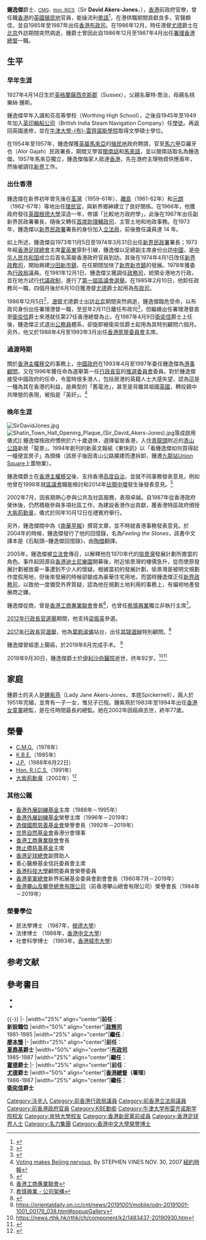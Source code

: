 {{noteTA
|G1=UK Places
}}
{{Infobox officeholder
| honorific-prefix = [[尊敬的#香港|The Honourable]]
| name = 鍾逸傑爵士<br />Sir David Akers-Jones
| honorific-suffix = [[大紫荊勳章|GBM]] [[英帝國爵級司令勳章|KBE]] [[聖米迦勒及聖喬治勳章|CMG]] [[太平紳士|JP]]
| image = File:SirDavidJones.jpg
| image_size = 200px
| caption = 鍾逸傑在2004年發行回憶錄，圖為英文版，由香港大學出版社出版
| office = 署理[[香港總督|香港總督]]
| term_start = 1986年12月5日
| term_end = 1987年4月9日
| predecessor = [[尤德|尤德爵士]]
| successor = [[衛奕信|衛奕信爵士]]
| office1 = [[英屬香港|英屬香港]]第4任[[香港特別行政區政務司司長|布政司]]
| term_start1 = 1985年6月10日
| term_end1 = 1987年2月11日
| governor_general1 = [[尤德|尤德爵士]]
| predecessor1 = [[夏鼎基|夏鼎基爵士]]
| successor1 = [[霍德|霍德爵士]]
| office2 = [[英屬香港|英屬香港]]第1任[[民政事務局局長_(香港)|政務司]]
| term_start2 = 1981年12月1日
| term_end2 = 1985年2月10日
| governor_general2 = [[麥理浩|麥理浩爵士]]<br>[[尤德|尤德爵士]]
| successor2 = [[廖本懷|廖本懷]]
| office3 = [[英屬香港|英屬香港]]第15任[[新界政務司|新界政務司]]
| term_start3 = 1974年4月1日
| term_end3 = 1981年11月30日
| governor_general3 = [[麥理浩|麥理浩爵士]]
| predecessor3 = [[黎敦義|黎敦義]]
| successor3 = 職位廢除，改為'''政務司'''
| birth_date = 1927年4月14日
| birth_place = {{UK}}[[英格蘭|英格蘭]][[沃辛|沃辛]]
| death_date = 2019年9月30日（92岁）
| death_place= {{HKG}}[[油尖旺區|油尖旺區]][[伊利沙伯醫院|伊利沙伯醫院]]
| occupation = [[公務員|公務員]]
| nationality = {{UK}}
| citizenship = {{HKG}}
| spouse = {{marriage|鍾紫燕|1951|2002|end=w}}
| website =
| footnotes = 
| education = [[肯特大學|肯特大學]]<br>[[牛津大學|牛津大學]]
}}
'''鍾逸傑'''爵士{{大紫荊}}{{KBE}}<span style="font-size:smaller;">，[[聖米迦勒及聖喬治勳章|CMG]]，[[皇家特許測量師學會|Hon. RICS]]</span>{{JP}}（Sir '''David Akers-Jones'''，{{bd|1927年|4月14日|2019年|9月30日|catIdx=Akers-Jones}}），[[香港|香港]]前政府官僚，曾任職[[香港|香港]]的[[英國|英國]][[英國殖民地|殖民地]]官員，能操流利[[粵語|粵語]]<ref>{{cite web|website=YouTube|url=https://www.youtube.com/watch?v=2ch5EBaDZdo|title=Hong Kong Sea Cadet Corps Annual Parade at HMS Tamar 80s (Part 1)
}}</ref>，在港供職期間貢獻良多，官聲頗佳，並自1985年至1987年出任[[香港布政司|香港布政司]]。在1986年12月，時任港督[[尤德|尤德]]爵士在[[北京|北京]]外訪期間突然病逝，鍾爵士曾因此自1986年12月至1987年4月出任[[署理|署理]][[香港總督|香港總督]]一職。

==生平==
===早年生涯===
1927年4月14日生於[[英格蘭|英格蘭]][[薩西克斯郡|薩西克斯郡]]（Sussex），父親名華特·喬治，母親名桃樂絲·鍾斯。

鍾逸傑早年入讀和芬高等學校（Worthing High School），之後自1945年至1949年加入[[英印輪船公司|英印輪船公司]]（British India Steam Navigation Company）任[[學徒|學徒]]。再返回英國進修，並在[[牛津大學|牛津大學]][[牛津大學布雷齊諾斯學院|-{布}-雷齊諾斯學院]]取得文學碩士學位。

在1954年至1957年，鍾逸傑獲[[英屬馬來亞|英屬馬來亞]]的[[殖民地|殖民地]]政府聘請，官至[[馬六甲|馬六甲]]亞羅牙也（Alor Gajah）民政署長，期間又學習[[閩南話|閩南話]]和[[馬來語|馬來語]]，並以閩南話取名為鍾逸傑。1957年馬來亞獨立，鍾逸傑偕家人抵達[[香港|香港]]，先在港府主理物資供應兩年，然後被調往[[新界|新界]]工作。

===出仕香港===
鍾逸傑在新界初年曾先後在[[荃灣|荃灣]]（1959-61年）、[[離島區|離島]]（1961-62年）和[[元朗|元朗]]（1962-67年）等地出任[[理民官|理民官]]，與新界鄉紳建立了良好關係。在1966年，他獲政府發往[[英國|英國]][[根德大學|根德大學]]深造一年，修讀「比較地方政府學」，此後在1967年出任副新界民政署署長，隨後又轉任[[輔政司|首席助理輔政司]]，主管土地和地政事務。在1973年，鍾逸傑以[[新界民政署|新界民政署]]署長的身份加入[[香港立法局|立法局]]，前後擔任議員達 14 年。

如上所述，鍾逸傑自1973年11月5日至1974年3月31日出任[[新界民政署|新界民政署]]署長；1973年經[[香港足球總會|香港足球總會]]主席[[霍英東|霍英東]]穿針引線，鍾逸傑以足總副主席身份出訪[[中國|中國]]，是[[中华人民共和国|中华人民共和国]]成立后首名英屬香港政府官員到訪。其後在1974年4月1日改任[[新界政務司|新界政務司]]，開始興建[[沙田新市鎮|沙田新市鎮]]，在任期間加快了[[新界|新界]][[香港新市鎮|新市鎮]]的發展。1978年獲委為[[行政局|行政局]]議員。在1981年12月1日，鍾逸傑又獲調任[[政務司|政務司]]，統領全港地方行政，並在地方試行[[代議政制|代議政制]]，進行了[[1982年香港區議會選舉|第一屆區議會選舉]]。在1985年2月10日，他卸任政務司一職，四個月後於6月10日獲港督[[尤德|尤德]]爵士起用為[[香港布政司|布政司]]。

1986年12月5日<ref>{{cite journal |title=GN.(E) 132 of 1986 |journal=香港政府憲報 (號外) |date=1986年12月}}</ref>，[[香港總督|港督]]尤德爵士出訪[[北京|北京]]期間突然病逝，鍾逸傑臨危受命，以布政司身份出任署理港督一職，至翌年2月11日離任布政司<ref>{{cite journal |title=G.N. 440 of 1987 |journal=香港政府憲報 |date=1987-02-13 |page=p.667}}</ref>，但繼續出任署理港督直至[[衛奕信|衛奕信]]爵士來港就任第27任香港總督為止。在1987年4月9日[[衛奕信|衛奕信]]爵士上任後，鍾逸傑正式退出[[香港公務員|公務員]]體系，卻旋即被衛奕信爵士起用為其特別顧問六個月。另外，他又於1988年4月至1993年3月出任[[香港房屋委員會|香港房屋委員會]]主席。

===過渡時期===
關於[[香港主權移交|香港主權移交]]的事務上，[[中华人民共和国国务院|中國政府]]在1993年4月至1997年委任鍾逸傑為[[港事顧問|港事顧問]]，又在1996年獲任命為選舉第一任[[香港特別行政區行政長官|行政長官]]的[[香港特別行政區第一屆政府推選委員會|推選委員會]]委員。對於鍾逸傑接受中國政府的任命，令當時很多港人，包括居港的英籍人士大感失望，認為這是一種為其在香港的利益，是典型的「舊電池」，甚至是背離其祖國[[英國|英國]]，轉投親中共陣營的表現，被指是「英奸」。<ref>[http://www.nytimes.com/2007/11/30/opinion/30iht-edvines.1.8543453.html Voting makes Beijing nervous], By STEPHEN VINES NOV. 30, 2007 [[紐約時報|紐約時報]]</ref>

===晚年生涯===
[[File:SirDavidJones.jpg|thumb]]
[[File:Shatin_Town_Hall_Opening_Plaque_(Sir_David_Akers-Jones).jpg|thumb]]落成啟用儀式]]
鍾逸傑按政府慣例於六十歲退休，選擇留居香港，入住[[青龍頭|青龍頭]]附近的[[青山公路|青山公路]]新居「龍景」。1994年創刊的新英文報紙《東快訊》以「看鍾逸傑如何買得起一幢便宜房子」為頭條（該房子後因青山公路擴建而遭拆卸，鍾遷[[九龍站_(港鐵)|九龍站]][[Union_Square|Union Square]]上蓋物業）。

鍾逸傑爵士在[[香港主權移交|香港主權移交]]後，支持香港[[高度自治|高度自治]]，並就不同事務發表意見，例如他曾在1998年就[[區議會|區議會]]職能檢討和2014年[[雨傘革命|佔領中環]]發生後發表意見。<ref>{{cite news |url=https://news.mingpao.com/pns/要聞/article/20141025/s00001/1414173730199/ |title=鍾逸傑批梁「階層論」輕率鹵莽 指曾德成有責凝聚社會 「未見說半句話」|date=2014-10-25|newspaper=明報}}</ref>

2002年7月，因長期熱心參與公共及社區服務，表現卓越。自1987年從香港政府榮休後，仍然積極參與多項社區工作，為建設香港作出貢獻，獲香港特區政府頒授[[大紫荊勳章|大紫荊勳章]]，儀式於同年10月12日在禮賓府舉行。

另外，鍾逸傑間中為《[[南華早報|南華早報]]》撰寫文章，並不時就香港事務發表意見。於2004年的時候，鍾逸傑發行了他的回憶錄，名為''Feeling the Stones''，該書中文譯本是《石點頭─鍾逸傑回憶錄》，由[[陶傑|陶傑]]翻譯。

2005年，鍾逸傑被[[香港立法會|立法會]]傳召，以解釋他在1970年代的[[愉景灣|愉景灣]]發展計劃所擔當的角色。事件起因源自[[香港迪士尼樂園|香港迪士尼樂園]]開幕後，附近愉景灣的樓價急升，從而使原發展計劃被放棄一事遭到不少人的懷疑。根據當初的發展計劃，愉景灣是被明文規劃作度假用地，但後來發展的時候卻變成為豪華住宅用地，而當時鍾逸傑正任[[新界政務司|新界政務司]]，以致他一度備受外界質疑，認為他在規劃土地利用的事務上，有偏袒地產發展商之嫌。

鍾逸傑從商，曾是[[香港工商專業聯會|香港工商專業聯會]]會長<ref>[http://www.bpf.org.hk/articles/?_do=view&article_id=127&catalog_id=41 香港工商專業聯會]</ref>，也曾任[[希慎興業|希慎興業]]獨立非執行主席<ref>[https://web.archive.org/web/20090830051640/http://www.hysan.com.hk/chi/index_structure.html 希慎興業 - 公司架構]</ref>。

[[2012年香港特別行政區行政長官選舉|2012年行政長官選舉]]期間，他支持[[梁振英|梁振英]]參選。

[[2017年香港特別行政區行政長官選舉|2017年行政長官選舉]]，他為[[葉劉淑儀|葉劉淑儀]]站台，出任[[葉劉淑儀2017年香港行政長官選舉活動|其競選辦]]特別顧問。<ref>{{cite web|title=前布政司鍾逸傑出任葉劉淑儀競選辦特別顧問|url=http://news.rthk.hk/rthk/ch/component/k2/1302532-20161215.htm|publisher=香港電台|accessdate=2016-12-15|date=2016-12-15}}</ref>

鍾逸傑曾經患上腸癌，於2019年8月完成手术。
<ref>https://orientaldaily.on.cc/cnt/news/20191001/mobile/odn-20191001-1001_00176_038.html#popupGallery</ref>

2019年9月30日，鍾逸傑爵士於[[伊利沙伯醫院|伊利沙伯醫院]]逝世，终年92岁。<ref>https://news.rthk.hk/rthk/ch/component/k2/1483437-20190930.htm</ref><ref>{{Cite web|title=前布政司鍾逸傑逝世|url=https://www.mpweekly.com/entertainment/focus/local/20190930-169845|accessdate=2019-11-29|date=2019-09-30|work=明周娛樂|language=en-US}}</ref>

==家庭==
鍾爵士的夫人是[[鍾逸傑爵士夫人|鍾紫燕]]（Lady Jane Akers-Jones，本姓Spickernell），兩人於1951年完婚，並育有一子一女，惟兒子已歿。鍾紫燕於1983年至1994年出任[[香港女童軍總會|香港女童軍]]總監，是在任時間最長的總監。她在2002年因癌病去世，終年77歲。

==榮譽==
*[[聖米迦勒及聖喬治勳章|C.M.G.]]（1978年）
*[[大英帝國勳章|K.B.E.]]（1985年）
*[[太平紳士|J.P.]]（1988年6月22日）
*[[皇家特許測量師學會|Hon. R.I.C.S.]]（1991年） 
*[[大紫荊勳章|大紫荊勳章]]（2002年）<ref>{{cite web|url=http://news.wenweipo.com/2002/06/30/IN0206300009.htm |title=政府公布2002年授勳名單 |publisher=文匯報 |date=2002-06-30|accessdate=2020-10-18}}</ref>

===其他公職===
*[[香港外展訓練學校|香港外展訓練基金]]主席（1988年－1995年）
*[[香港外展訓練學校|香港外展訓練基金]]榮譽主席（1996年－2019年）
*[[逸傑國際慈善基金會|逸傑國際慈善基金會]]榮譽會長（1992年－2019年）
*[[世界自然基金會|世界自然基金會]]香港分會理事
*[[香港工商專業聯會|香港工商專業聯會]]會長
*[[無止橋慈善基金|無止橋慈善基金]]主席
*[[香港足球總會|香港足球總會]]副贊助人
*善心醫療基金信託委員會主席
*[[香港科技大學|香港科技大學]]顧問委員會榮譽委員
*[[香港童軍總會|香港童軍總會]]新界拓展基金委員會創會會長（1980年7月－2019年）
*[http://www.chkmcu.org.hk/ 香港攀山及攀登總會有限公司]（前香港攀山總會有限公司）榮譽會長（1984年－2019年）

===榮譽學位===
*民法學博士 （1987年，[[根德大學|根德大學]]）
*法律博士 （1988年，[[香港中文大學|香港中文大學]]）
*社會科學博士 （1993年，[[香港城市大學|香港城市大學]]）

==参考文献==
{{reflist|2}}

==參考書目==
* {{cite book | author = Sir David Akers-Jones | year = 2004 | title = Feeling the Stones: Reminiscences by David Akers-Jones | publisher = Hong Kong University Press| id = ISBN 978-962-209-655-4}}
* {{cite book | author = 陶傑 譯| year = 2004 | title = 《石點頭－鍾逸傑回憶錄》 | publisher = 香港大學出版社| id = ISBN 978-962-209-664-6}}

{{-}}
{{start box}}
{{s-off}}
|-
|width="25%" align="center"|'''前任'''：<br>'''新設職位'''
|width="50%" align="center"|'''[[政務司|政務司]]'''<br>1981-1985
|width="25%" align="center"|'''繼任'''：<br>'''[[廖本懷|廖本懷]]'''
|-
|width="25%" align="center"|'''前任'''：<br>'''[[夏鼎基|夏鼎基]]爵士'''
|width="50%" align="center"|'''[[布政司|布政司]]'''<br>1985-1987
|width="25%" align="center"|'''繼任'''：<br>'''[[霍德|霍德]]爵士'''
|-
|width="25%" align="center"|'''前任'''：<br>'''[[尤德|尤德]]爵士'''
|width="50%" align="center"|'''[[香港總督|香港總督]]（署理）'''<br>1986-1987
|width="25%" align="center"|'''繼任'''：<br>'''[[衛奕信|衛奕信]]爵士'''
{{end box}}

{{香港布政司}}
{{希慎興業}}
{{香港立法局議員 (1985-1988)}}
{{大紫荊勳章}}
{{感動香港}}
{{Authority control}}

{{DEFAULTSORT:Akers-Jones, David}}
[[Category:沃辛人|Category:沃辛人]]
[[Category:前香港行政局議員|Category:前香港行政局議員]]
[[Category:前香港立法局議員|Category:前香港立法局議員]]
[[Category:前香港政府官員|Category:前香港政府官員]]
[[Category:KBE勳銜|Category:KBE勳銜]]
[[Category:牛津大学布雷齐诺斯学院校友|Category:牛津大学布雷齐诺斯学院校友]]
[[Category:肯特大學校友|Category:肯特大學校友]]
[[Category:香港新民黨前成員|Category:香港新民黨前成員]]
[[Category:香港足球界人士|Category:香港足球界人士]]
[[Category:名力集團|Category:名力集團]]
[[Category:香港中文大學榮譽博士|Category:香港中文大學榮譽博士]]